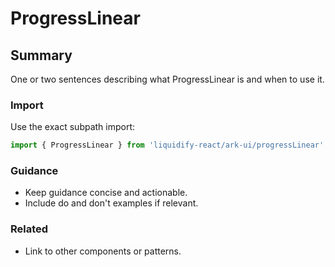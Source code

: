 # ProgressLinear
## Summary
One or two sentences describing what ProgressLinear is and when to use it.

### Import
Use the exact subpath import:

```ts
import { ProgressLinear } from 'liquidify-react/ark-ui/progressLinear'
```

### Guidance
- Keep guidance concise and actionable.
- Include do and don't examples if relevant.

### Related
- Link to other components or patterns.
